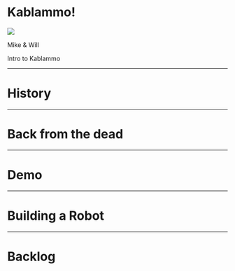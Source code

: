 



<Head>
  <title>Kablammo!</title>
</Head>

<Layout bg="primary">

# Kablammo!

<img src={bot} />

Mike &amp; Will

</Layout>

<Notes>Intro to Kablammo</Notes>

---

<Layout bg="secondary">

# History

</Layout>

---

# Back from the dead

---

# Demo

---

# Building a Robot

--- 

# Backlog
